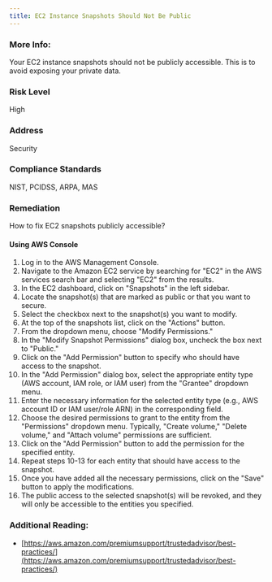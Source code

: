 ```yaml
---
title: EC2 Instance Snapshots Should Not Be Public
---
```


### More Info:

Your EC2 instance snapshots should not be publicly accessible. This is to avoid exposing your private data.

### Risk Level

High

### Address

Security

### Compliance Standards

NIST, PCIDSS, ARPA, MAS

### Remediation

How to fix EC2 snapshots publicly accessible?

#### Using AWS Console

1. Log in to the AWS Management Console.
2. Navigate to the Amazon EC2 service by searching for "EC2" in the AWS services search bar and selecting "EC2" from the results.
3. In the EC2 dashboard, click on "Snapshots" in the left sidebar.
4. Locate the snapshot(s) that are marked as public or that you want to secure.
5. Select the checkbox next to the snapshot(s) you want to modify.
6. At the top of the snapshots list, click on the "Actions" button.
7. From the dropdown menu, choose "Modify Permissions."
8. In the "Modify Snapshot Permissions" dialog box, uncheck the box next to "Public."
9. Click on the "Add Permission" button to specify who should have access to the snapshot.
10. In the "Add Permission" dialog box, select the appropriate entity type (AWS account, IAM role, or IAM user) from the "Grantee" dropdown menu.
11. Enter the necessary information for the selected entity type (e.g., AWS account ID or IAM user/role ARN) in the corresponding field.
12. Choose the desired permissions to grant to the entity from the "Permissions" dropdown menu. Typically, "Create volume," "Delete volume," and "Attach volume" permissions are sufficient.
13. Click on the "Add Permission" button to add the permission for the specified entity.
14. Repeat steps 10-13 for each entity that should have access to the snapshot.
15. Once you have added all the necessary permissions, click on the "Save" button to apply the modifications.
16. The public access to the selected snapshot(s) will be revoked, and they will only be accessible to the entities you specified.

### Additional Reading:

- [https://aws.amazon.com/premiumsupport/trustedadvisor/best-practices/](https://aws.amazon.com/premiumsupport/trustedadvisor/best-practices/)
